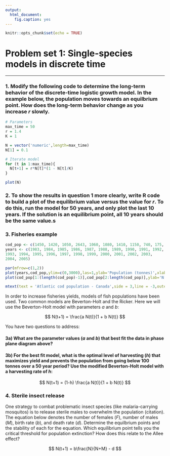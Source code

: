 ```yaml
---
output: 
  html_document:
    fig.caption: yes
---
```


```r
knitr::opts_chunk$set(echo = TRUE)
```


# Problem set 1: Single-species models in discrete time

---



### 1. Modify the following code to determine the long-term behavior of the discrete-time logistic growth model. In the example below, the population moves towards an equilbrium point. How does the long-term behavior change as you increase *r* slowly.

```r
# Parameters
max_time = 50
r = 1.4
K = 1

N = vector('numeric',length=max_time)
N[1] = 0.1

# Iterate model
for (t in 1:max_time){
  N[t+1] = r*N[t]*(1 - N[t]/K)
}

plot(N)

```



### 2. To show the results in question 1 more clearly, write R code to build a plot of the equilibrium value versus the value for $r$. To do this, run the model for 50 years, and only plot the last 10 years. If the solution is an equilibrium point, all 10 years should be the same value.s





### 3. Fisheries example

```r
cod_pop <- c(1450, 1420, 1050, 2643, 1060, 1080, 1410, 1150, 740, 175, 43, 10, 12, 15, 16, 16, 28, 30, 32, 23, 12, 19, 27)
years <- c(1983, 1984, 1985, 1986, 1987, 1988, 1989, 1990, 1991, 1992, 
1993, 1994, 1995, 1996, 1997, 1998, 1999, 2000, 2001, 2002, 2003, 
2004, 2005)

par(mfrow=c(1,2))
plot(years,cod_pop,ylim=c(0,3000),las=1,ylab='Population (tonnes)',xlab='Time (years)',pch=16)
plot(cod_pop[1:(length(cod_pop)-1)],cod_pop[2:length(cod_pop)],ylab='N[t+1]',xlab='N[t]',las=1,pch=16)

mtext(text = 'Atlantic cod population - Canada',side = 3,line = -3,outer=T)
```





In order to increase fisheries yields, models of fish populations have been used. Two common models are Beverton-Holt and the Ricker. Here we will use the Beverton-Holt model with parameters *a* and *b*:

$$
N(t+1) = \frac{a N(t)}{1 + b N(t)} 
$$

You have two questions to address:

#### 3a) What are the parameter values (*a* and *b*) that best fit the data in phase plane diagram above?

#### 3b) For the best fit model, what is the optimal level of harvesting (*h*) that maximizes yield and prevents the population from going below 100 tonnes over a 50 year period? Use the modified Beverton-Holt model with a harvesting rate of *h*:
$$
N(t+1) = (1-h) \frac{a N(t)}{1 + b N(t)} 
$$



### 4. Sterile insect release 

One strategy to combat problematic insect species (like malaria-carrying mosquitos) is to release sterile males to overwhelm the population (citation). The equation below denotes the number of females (*F*), number of males (*M*), birth rate (*b*), and death rate (*d*). Determine the equilbrium points and the stability of each for the equation. Which equilibrium point tells you the critical threshold for population extinction? How does this relate to the Allee effect?

$$
N(t+1) = b\frac{N}{N+M} - d
$$


